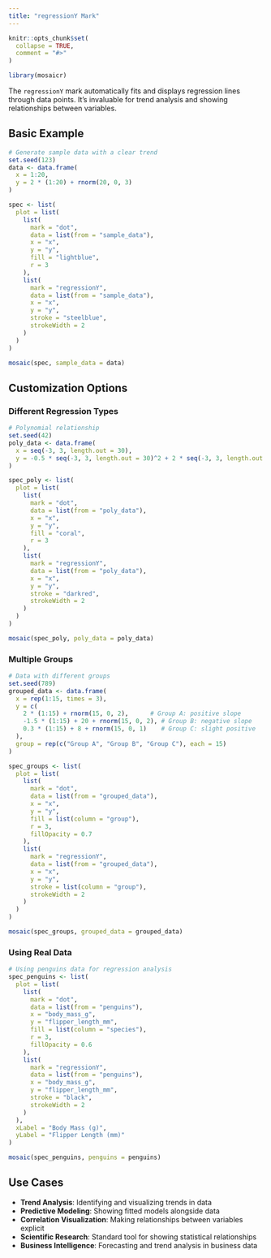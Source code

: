```yaml
---
title: "regressionY Mark"
---
```


```r
knitr::opts_chunk$set(
  collapse = TRUE,
  comment = "#>"
)
```

```r
library(mosaicr)
```

The `regressionY` mark automatically fits and displays regression lines through data points. It's invaluable for trend analysis and showing relationships between variables.

## Basic Example

```r
# Generate sample data with a clear trend
set.seed(123)
data <- data.frame(
  x = 1:20,
  y = 2 * (1:20) + rnorm(20, 0, 3)
)

spec <- list(
  plot = list(
    list(
      mark = "dot",
      data = list(from = "sample_data"),
      x = "x",
      y = "y",
      fill = "lightblue",
      r = 3
    ),
    list(
      mark = "regressionY",
      data = list(from = "sample_data"),
      x = "x",
      y = "y",
      stroke = "steelblue",
      strokeWidth = 2
    )
  )
)

mosaic(spec, sample_data = data)
```

## Customization Options

### Different Regression Types

```r
# Polynomial relationship
set.seed(42)
poly_data <- data.frame(
  x = seq(-3, 3, length.out = 30),
  y = -0.5 * seq(-3, 3, length.out = 30)^2 + 2 * seq(-3, 3, length.out = 30) + rnorm(30, 0, 0.5)
)

spec_poly <- list(
  plot = list(
    list(
      mark = "dot",
      data = list(from = "poly_data"),
      x = "x",
      y = "y",
      fill = "coral",
      r = 3
    ),
    list(
      mark = "regressionY",
      data = list(from = "poly_data"),
      x = "x",
      y = "y",
      stroke = "darkred",
      strokeWidth = 2
    )
  )
)

mosaic(spec_poly, poly_data = poly_data)
```

### Multiple Groups

```r
# Data with different groups
set.seed(789)
grouped_data <- data.frame(
  x = rep(1:15, times = 3),
  y = c(
    2 * (1:15) + rnorm(15, 0, 2),      # Group A: positive slope
    -1.5 * (1:15) + 20 + rnorm(15, 0, 2), # Group B: negative slope
    0.3 * (1:15) + 8 + rnorm(15, 0, 1)    # Group C: slight positive
  ),
  group = rep(c("Group A", "Group B", "Group C"), each = 15)
)

spec_groups <- list(
  plot = list(
    list(
      mark = "dot",
      data = list(from = "grouped_data"),
      x = "x",
      y = "y",
      fill = list(column = "group"),
      r = 3,
      fillOpacity = 0.7
    ),
    list(
      mark = "regressionY",
      data = list(from = "grouped_data"),
      x = "x",
      y = "y",
      stroke = list(column = "group"),
      strokeWidth = 2
    )
  )
)

mosaic(spec_groups, grouped_data = grouped_data)
```

### Using Real Data

```r
# Using penguins data for regression analysis
spec_penguins <- list(
  plot = list(
    list(
      mark = "dot",
      data = list(from = "penguins"),
      x = "body_mass_g",
      y = "flipper_length_mm",
      fill = list(column = "species"),
      r = 3,
      fillOpacity = 0.6
    ),
    list(
      mark = "regressionY",
      data = list(from = "penguins"),
      x = "body_mass_g",
      y = "flipper_length_mm",
      stroke = "black",
      strokeWidth = 2
    )
  ),
  xLabel = "Body Mass (g)",
  yLabel = "Flipper Length (mm)"
)

mosaic(spec_penguins, penguins = penguins)
```

## Use Cases

- **Trend Analysis**: Identifying and visualizing trends in data
- **Predictive Modeling**: Showing fitted models alongside data
- **Correlation Visualization**: Making relationships between variables explicit
- **Scientific Research**: Standard tool for showing statistical relationships
- **Business Intelligence**: Forecasting and trend analysis in business data